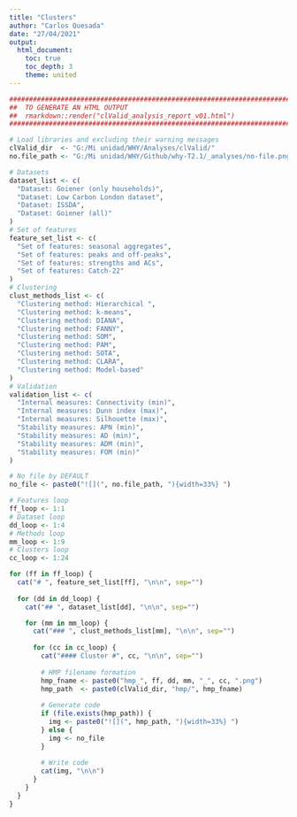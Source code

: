 ```yaml
---
title: "Clusters"
author: "Carlos Quesada"
date: "27/04/2021"
output:
  html_document: 
    toc: true
    toc_depth: 3
    theme: united
---
```


```r
################################################################################
##  TO GENERATE AN HTML OUTPUT                                                ##
##  rmarkdown::render("clValid_analysis_report_v01.html")                     ##
################################################################################

# Load libraries and excluding their warning messages
clValid_dir  <- "G:/Mi unidad/WHY/Analyses/clValid/"
no.file_path <- "G:/Mi unidad/WHY/Github/why-T2.1/_analyses/no-file.png"

# Datasets
dataset_list <- c(
  "Dataset: Goiener (only households)",
  "Dataset: Low Carbon London dataset",
  "Dataset: ISSDA",
  "Dataset: Goiener (all)"
)
# Set of features
feature_set_list <- c(
  "Set of features: seasonal aggregates",
  "Set of features: peaks and off-peaks",
  "Set of features: strengths and ACs",
  "Set of features: Catch-22"
)
# Clustering
clust_methods_list <- c(
  "Clustering method: Hierarchical ",
  "Clustering method: k-means",
  "Clustering method: DIANA",
  "Clustering method: FANNY",
  "Clustering method: SOM",
  "Clustering method: PAM",
  "Clustering method: SOTA",
  "Clustering method: CLARA",
  "Clustering method: Model-based"
)
# Validation
validation_list <- c(
  "Internal measures: Connectivity (min)",
  "Internal measures: Dunn index (max)",
  "Internal measures: Silhouette (max)",
  "Stability measures: APN (min)",
  "Stability measures: AD (min)",
  "Stability measures: ADM (min)",
  "Stability measures: FOM (min)"
)
```


```r
# No file by DEFAULT
no_file <- paste0("![](", no.file_path, "){width=33%} ")

# Features loop
ff_loop <- 1:1
# Dataset loop
dd_loop <- 1:4
# Methods loop
mm_loop <- 1:9
# Clusters loop
cc_loop <- 1:24

for (ff in ff_loop) {
  cat("# ", feature_set_list[ff], "\n\n", sep="")
  
  for (dd in dd_loop) {
    cat("## ", dataset_list[dd], "\n\n", sep="")

    for (mm in mm_loop) {
      cat("### ", clust_methods_list[mm], "\n\n", sep="")
      
      for (cc in cc_loop) {
        cat("#### Cluster #", cc, "\n\n", sep="")
        
        # HMP filename formation
        hmp_fname <- paste0("hmp_", ff, dd, mm, "_", cc, ".png")
        hmp_path  <- paste0(clValid_dir, "hmp/", hmp_fname)
        
        # Generate code
        if (file.exists(hmp_path)) {
          img <- paste0("![](", hmp_path, "){width=33%} ")
        } else {
          img <- no_file
        }
        
        # Write code
        cat(img, "\n\n")
      }
    }
  }
}
```
